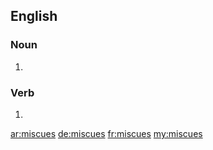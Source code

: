 ==English==

===Noun===
{{head|en|plural}}

# {{plural of|miscue|lang=en}}

===Verb===
{{head|en}}

# {{en-third-person singular of|miscue}}

[[ar:miscues]]
[[de:miscues]]
[[fr:miscues]]
[[my:miscues]]